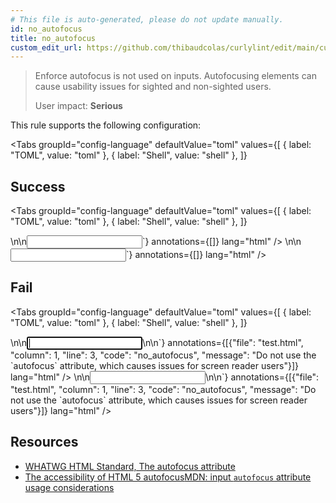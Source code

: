 ```yaml
---
# This file is auto-generated, please do not update manually.
id: no_autofocus
title: no_autofocus
custom_edit_url: https://github.com/thibaudcolas/curlylint/edit/main/curlylint/rules/no_autofocus/no_autofocus.py
---
```



> Enforce autofocus is not used on inputs. Autofocusing elements can cause usability issues for sighted and non-sighted users.
>
> User impact: **Serious**

This rule supports the following configuration:

<Tabs
  groupId="config-language"
  defaultValue="toml"
  values={[
    { label: "TOML", value: "toml" },
    { label: "Shell", value: "shell" },
  ]}
>
  <TabItem value="toml">
    <CodeSnippet
      snippet={`# The \`autofocus\` attribute must not be used.\nno_autofocus = true`}
      annotations={[]}
      lang="toml"
    />
  </TabItem>
  <TabItem value="shell">
    <CodeSnippet
      snippet={`# The \`autofocus\` attribute must not be used.\ncurlylint --rule 'no_autofocus: true' .`}
      annotations={[]}
      lang="shell"
    />
  </TabItem>
</Tabs>

## Success

<Tabs
  groupId="config-language"
  defaultValue="toml"
  values={[
    { label: "TOML", value: "toml" },
    { label: "Shell", value: "shell" },
  ]}
>
  <TabItem value="toml">
    <CodeSnippet
      snippet={`<!-- Good: No autofocus attribute -->\n<!-- no_autofocus = true -->\n<input type="text" name="username" />`}
      annotations={[]}
      lang="html"
    />
  </TabItem>
  <TabItem value="shell">
    <CodeSnippet
      snippet={`<!-- Good: No autofocus attribute -->\n<!-- curlylint --rule 'no_autofocus: true' . -->\n<input type="text" name="username" />`}
      annotations={[]}
      lang="html"
    />
  </TabItem>
</Tabs>

## Fail

<Tabs
  groupId="config-language"
  defaultValue="toml"
  values={[
    { label: "TOML", value: "toml" },
    { label: "Shell", value: "shell" },
  ]}
>
  <TabItem value="toml">
    <CodeSnippet
      snippet={`<!-- Bad: autofocus present -->\n<!-- no_autofocus = true -->\n<input type="text" name="username" autofocus />\n\n`}
      annotations={[{"file": "test.html", "column": 1, "line": 3, "code": "no_autofocus", "message": "Do not use the `autofocus` attribute, which causes issues for screen reader users"}]}
      lang="html"
    />
  </TabItem>
  <TabItem value="shell">
    <CodeSnippet
      snippet={`<!-- Bad: autofocus present -->\n<!-- curlylint --rule 'no_autofocus: true' . -->\n<input type="text" name="username" autofocus />\n\n`}
      annotations={[{"file": "test.html", "column": 1, "line": 3, "code": "no_autofocus", "message": "Do not use the `autofocus` attribute, which causes issues for screen reader users"}]}
      lang="html"
    />
  </TabItem>
</Tabs>

## Resources

- [WHATWG HTML Standard, The autofocus attribute](https://html.spec.whatwg.org/multipage/interaction.html#attr-fe-autofocus)
- [The accessibility of HTML 5 autofocus](https://www.brucelawson.co.uk/2009/the-accessibility-of-html-5-autofocus/)[MDN: input `autofocus` attribute usage considerations](https://developer.mozilla.org/en-US/docs/Web/HTML/Element/input#htmlattrdefautofocus)
